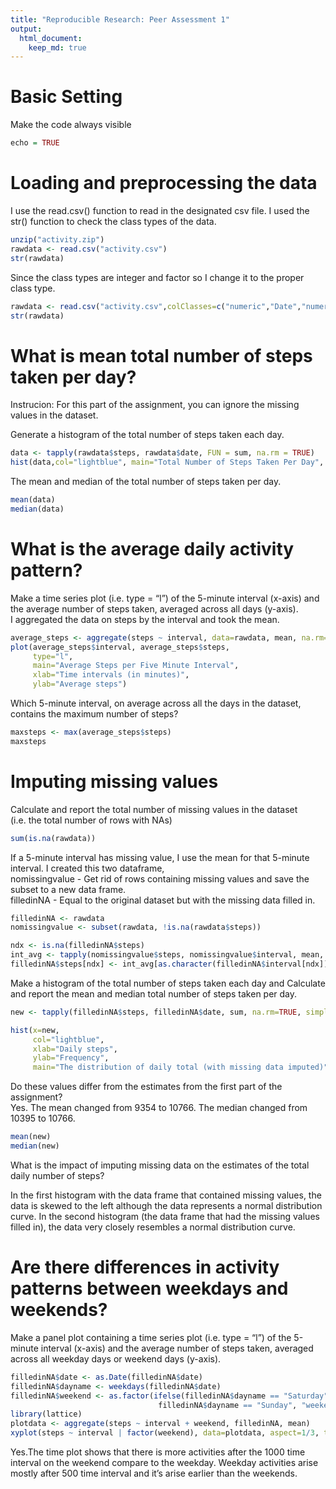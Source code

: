 ```yaml
---
title: "Reproducible Research: Peer Assessment 1"
output: 
  html_document:
    keep_md: true
---
```


Basic Setting
==============
Make the code always visible
```r
echo = TRUE  
```

Loading and preprocessing the data
===================================
I use the read.csv() function to read in the designated csv file. 
I used the str() function to check the class types of the data.
```r
unzip("activity.zip")
rawdata <- read.csv("activity.csv")
str(rawdata)
```

Since the class types are integer and factor so I change it to the proper class type.
```r
rawdata <- read.csv("activity.csv",colClasses=c("numeric","Date","numeric"))
str(rawdata)
```

What is mean total number of steps taken per day?
==================================================
Instrucion: For this part of the assignment, you can ignore the missing values in the dataset. 

Generate a histogram of the total number of steps taken each day.
```r
data <- tapply(rawdata$steps, rawdata$date, FUN = sum, na.rm = TRUE)
hist(data,col="lightblue", main="Total Number of Steps Taken Per Day", xlab="Total steps by date", ylab="Frequency")
```

The mean and median of the total number of steps taken per day.

```r
mean(data)
median(data)
```
What is the average daily activity pattern?
============================================
Make a time series plot (i.e. type = "l") of the 5-minute interval (x-axis) and the average number of steps taken, averaged across all days (y-axis).  
I aggregated the data on steps by the interval and took the mean. 
```r

average_steps <- aggregate(steps ~ interval, data=rawdata, mean, na.rm=TRUE)
plot(average_steps$interval, average_steps$steps, 
     type="l", 
     main="Average Steps per Five Minute Interval",
     xlab="Time intervals (in minutes)", 
     ylab="Average steps")
```

Which 5-minute interval, on average across all the days in the dataset, contains the maximum number of steps?
```r
maxsteps <- max(average_steps$steps)
maxsteps

```
Imputing missing values
========================
Calculate and report the total number of missing values in the dataset (i.e. the total number of rows with NAs)
```r
sum(is.na(rawdata))
```

If a 5-minute interval has missing value, I use the mean for that 5-minute interval. I created this two dataframe,  
nomissingvalue - Get rid of rows containing missing values and save the subset to a new data frame.  
filledinNA - Equal to the original dataset but with the missing data filled in. 

```r
filledinNA <- rawdata
nomissingvalue <- subset(rawdata, !is.na(rawdata$steps))

ndx <- is.na(filledinNA$steps)
int_avg <- tapply(nomissingvalue$steps, nomissingvalue$interval, mean, na.rm=TRUE, simplify=T)
filledinNA$steps[ndx] <- int_avg[as.character(filledinNA$interval[ndx])]
```
Make a histogram of the total number of steps taken each day and Calculate and report the mean and median total number of steps taken per day. 
```r
new <- tapply(filledinNA$steps, filledinNA$date, sum, na.rm=TRUE, simplify=T)

hist(x=new,
     col="lightblue",
     xlab="Daily steps",
     ylab="Frequency",
     main="The distribution of daily total (with missing data imputed)")
```

Do these values differ from the estimates from the first part of the assignment?  
Yes. The mean changed from 9354 to 10766. The median changed from 10395 to 10766.  
```r
mean(new)
median(new)
```

What is the impact of imputing missing data on the estimates of the total daily number of steps?   

In the first histogram with the data frame that contained missing values, the data is skewed to the left although the data represents a normal distribution curve. In the second histogram (the data frame that had the missing values filled in), the data very closely resembles a normal distribution curve.


Are there differences in activity patterns between weekdays and weekends?
===========================================================================
Make a panel plot containing a time series plot (i.e. type = "l") of the 5-minute interval (x-axis) and the average number of steps taken, averaged across all weekday days or weekend days (y-axis). 

```r
filledinNA$date <- as.Date(filledinNA$date)
filledinNA$dayname <- weekdays(filledinNA$date)
filledinNA$weekend <- as.factor(ifelse(filledinNA$dayname == "Saturday" |
                                 filledinNA$dayname == "Sunday", "weekend", "weekday"))
library(lattice)
plotdata <- aggregate(steps ~ interval + weekend, filledinNA, mean)
xyplot(steps ~ interval | factor(weekend), data=plotdata, aspect=1/3, type="l")
```

Yes.The time plot shows that there is more activities after the 1000 time interval on the weekend compare to the weekday. Weekday activities arise mostly after 500 time interval and it's arise earlier than the weekends.  


